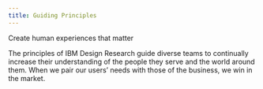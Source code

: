 ```yaml
---
title: Guiding Principles
---
```



<PageDescription>

Create human experiences that matter

</PageDescription>

The principles of IBM Design Research guide diverse teams to continually increase their understanding of the people they serve and the world around them. When we pair our users’ needs with those of the business, we win in the market.

<div className="bx--row bx--no-gutter">
  <NavTile
    title="Stay curious"
    description="Embrace the beginner’s mindset. Always ask why. Look with an unbiased lens."
    href="/guiding-principles/stay-curious"
  />
  <NavTile
    title="Research as a team"
    description="Everyone has a responsibility to advocate for a deeper understanding of the end user."
    href="/guiding-principles/research-as-a-team"
  />
  <NavTile
    title="Make to learn"
    description="Sometimes the fastest path to understanding is through making."
    href="/guiding-principles/make-to-learn"
  />
</div>
